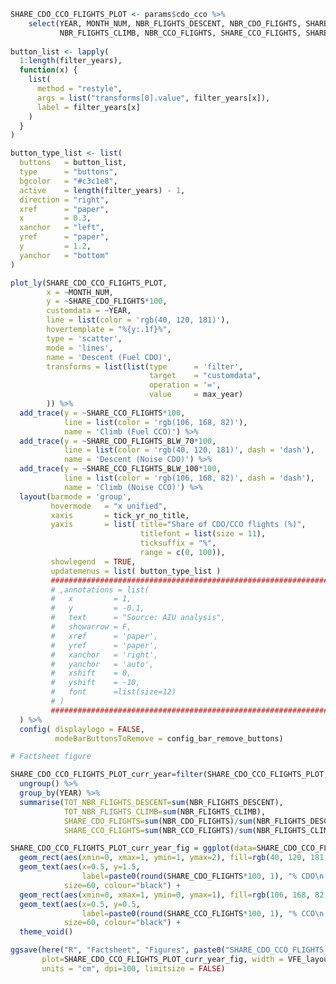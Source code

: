 
```r

SHARE_CDO_CCO_FLIGHTS_PLOT <- params$cdo_cco %>% 
    select(YEAR, MONTH_NUM, NBR_FLIGHTS_DESCENT, NBR_CDO_FLIGHTS, SHARE_CDO_FLIGHTS, SHARE_CDO_FLIGHTS_BLW_70, 
           NBR_FLIGHTS_CLIMB, NBR_CCO_FLIGHTS, SHARE_CCO_FLIGHTS, SHARE_CCO_FLIGHTS_BLW_100)
  
button_list <- lapply(
  1:length(filter_years),
  function(x) {
    list(
      method = "restyle",
      args = list("transforms[0].value", filter_years[x]),
      label = filter_years[x]
    )
  }
)

button_type_list <- list(
  buttons   = button_list,
  type      = "buttons",
  bgcolor   = "#c3c1e8",
  active    = length(filter_years) - 1,
  direction = "right",
  xref      = "paper",
  x         = 0.3,
  xanchor   = "left",
  yref      = "paper",
  y         = 1.2,
  yanchor   = "bottom"
)

plot_ly(SHARE_CDO_CCO_FLIGHTS_PLOT, 
        x = ~MONTH_NUM, 
        y = ~SHARE_CDO_FLIGHTS*100, 
        customdata = ~YEAR, 
        line = list(color = 'rgb(40, 120, 181)'),
        hovertemplate = "%{y:.1f}%",
        type = 'scatter',
        mode = 'lines', 
        name = 'Descent (Fuel CDO)',
        transforms = list(list(type      = 'filter',
                               target    = "customdata",
                               operation = '=',
                               value     = max_year)
        )) %>% 
  add_trace(y = ~SHARE_CCO_FLIGHTS*100, 
            line = list(color = 'rgb(106, 168, 82)'),
            name = 'Climb (Fuel CCO)') %>%
  add_trace(y = ~SHARE_CDO_FLIGHTS_BLW_70*100, 
            line = list(color = 'rgb(40, 120, 181)', dash = 'dash'),
            name = 'Descent (Noise CDO)') %>% 
  add_trace(y = ~SHARE_CCO_FLIGHTS_BLW_100*100, 
            line = list(color = 'rgb(106, 168, 82)', dash = 'dash'),
            name = 'Climb (Noise CCO)') %>% 
  layout(barmode = 'group',
         hovermode   = "x unified",
         xaxis       = tick_yr_no_title,
         yaxis       = list( title="Share of CDO/CCO flights (%)",
                             titlefont = list(size = 11),
                             ticksuffix = "%",  
                             range = c(0, 100)),
         showlegend  = TRUE,
         updatemenus = list( button_type_list )
         ##############################################################################
         # ,annotations = list(
         #   x         = 1, 
         #   y         = -0.1, 
         #   text      = "Source: AIU analysis", 
         #   showarrow = F, 
         #   xref      = 'paper', 
         #   yref      = 'paper', 
         #   xanchor   = 'right', 
         #   yanchor   = 'auto', 
         #   xshift    = 0, 
         #   yshift    = -10,
         #   font      =list(size=12)
         # )          
         ##############################################################################
  ) %>% 
  config( displaylogo = FALSE,
          modeBarButtonsToRemove = config_bar_remove_buttons)

```

```r

# Factsheet figure

SHARE_CDO_CCO_FLIGHTS_PLOT_curr_year=filter(SHARE_CDO_CCO_FLIGHTS_PLOT, YEAR==Last_complete_year) %>% 
  ungroup() %>% 
  group_by(YEAR) %>% 
  summarise(TOT_NBR_FLIGHTS_DESCENT=sum(NBR_FLIGHTS_DESCENT),
            TOT_NBR_FLIGHTS_CLIMB=sum(NBR_FLIGHTS_CLIMB),
            SHARE_CDO_FLIGHTS=sum(NBR_CDO_FLIGHTS)/sum(NBR_FLIGHTS_DESCENT),
            SHARE_CCO_FLIGHTS=sum(NBR_CCO_FLIGHTS)/sum(NBR_FLIGHTS_CLIMB))

SHARE_CDO_CCO_FLIGHTS_PLOT_curr_year_fig = ggplot(data=SHARE_CDO_CCO_FLIGHTS_PLOT_curr_year) +
  geom_rect(aes(xmin=0, xmax=1, ymin=1, ymax=2), fill=rgb(40, 120, 181, maxColorValue = 255)) +
  geom_text(aes(x=0.5, y=1.5,
                label=paste0(round(SHARE_CDO_FLIGHTS*100, 1), "% CDO\n(", TOT_NBR_FLIGHTS_DESCENT, " flights)")), 
            size=60, colour="black") +
  geom_rect(aes(xmin=0, xmax=1, ymin=0, ymax=1), fill=rgb(106, 168, 82, maxColorValue = 255)) +
  geom_text(aes(x=0.5, y=0.5,
                label=paste0(round(SHARE_CCO_FLIGHTS*100, 1), "% CCO\n(", TOT_NBR_FLIGHTS_CLIMB, " flights)")), 
            size=60, colour="black") +
  theme_void()

ggsave(here("R", "Factsheet", "Figures", paste0("SHARE_CDO_CCO_FLIGHTS_", Airport, ".png")), 
       plot=SHARE_CDO_CCO_FLIGHTS_PLOT_curr_year_fig, width = VFE_layout1[1]*Page_width, height = VFE_height1, 
       units = "cm", dpi=100, limitsize = FALSE)


```
